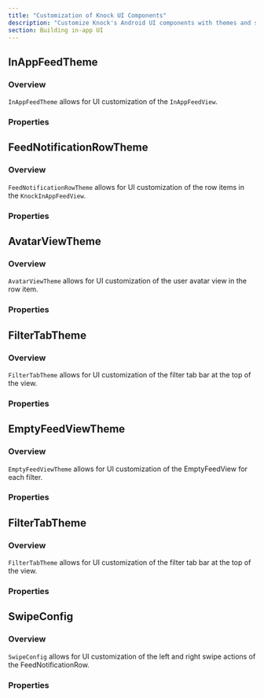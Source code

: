 ```yaml
---
title: "Customization of Knock UI Components"
description: "Customize Knock's Android UI components with themes and styles."
section: Building in-app UI
---
```


## InAppFeedTheme

### Overview

`InAppFeedTheme` allows for UI customization of the `InAppFeedView`.

### Properties

<Attributes>
  <Attribute
    name="rowTheme"
    type="FeedNotificationRowTheme"
    description="Defines the UI customization of the row items."
  />
  <Attribute
    name="filterTabTheme"
    type="FilterTabTheme"
    description="Defines the UI customization of the top filter tabs."
  />
  <Attribute
    name="titleString"
    type="String?"
    description="Sets the title of the view. If set to nil, then the title view will be hidden entirely. This is useful if you want to have a completely custom title view."
  />
  <Attribute
    name="textStyle"
    type="TextStyle?"
    description="Sets the textStyle for the title of the view."
  />
  <Attribute
    name="upperBackgroundColor"
    type="Color?"
    description="Sets the background color of the top portion of the view (title view, filter view, and top action buttons view)."
  />
  <Attribute
    name="lowerBackgroundColor"
    type="Color?"
    description="Sets the background color of the bottom portion of the view (the list)."
  />
</Attributes>

## FeedNotificationRowTheme

### Overview

`FeedNotificationRowTheme` allows for UI customization of the row items in the `KnockInAppFeedView`.

### Properties

<Attributes>
  <Attribute
    name="backgroundColor"
    type="Color"
    description="Background color of the FeedNotificationRow."
  />
  <Attribute
    name="bodyTextStyle"
    type="TextStyle?"
    description="Set the textStyle of the body of the message."
  />
  <Attribute
    name="unreadNotificationCircleColor"
    type="Color"
    description="Color of the unread circle indicator in the top left of the row."
  />
  <Attribute
    name="showAvatarView"
    type="Bool"
    description="Show or hide the avatar/initials view in the upper left corner of the row."
  />
  <Attribute
    name="avatarViewTheme"
    type="AvatarViewTheme"
    description="Customize styling of avatarview."
  />
  <Attribute
    name="primaryActionButtonConfig"
    type="ActionButtonConfig"
    description="Styling for primary action buttons."
  />
  <Attribute
    name="secondaryActionButtonConfig"
    type="ActionButtonConfig"
    description="Styling for secondary action buttons."
  />
  <Attribute
    name="sentAtDateFormatter"
    type="DateTimeFormatter"
    description="DateTimeFormatter for the sent timestamp at the bottom of the row."
  />
  <Attribute
    name="sentAtDateTextStyle"
    type="TextStyle"
    description="TextStyle for sent timestamp."
  />
  <Attribute
    name="markAsReadSwipeConfig"
    type="SwipeConfig?"
    description="This is the config to set the mark as read/unread swipe actions. Set to null to remove the action entirely."
  />
  <Attribute
    name="archiveSwipeConfig"
    type="SwipeConfig?"
    description="This is the config to set the archive/unarchive swipe actions. Set to null to remove the action entirely."
  />
</Attributes>

## AvatarViewTheme

### Overview

`AvatarViewTheme` allows for UI customization of the user avatar view in the row item.

### Properties

<Attributes>
  <Attribute
    name="avatarViewBackgroundColor"
    type="Color?"
    description="Background color of the view. This is more apparent when the view is showing initials instead of an image."
  />
  <Attribute
    name="avatarViewInitialsTextStyle"
    type="TextStyle?"
    description="TextStyle for the initials view."
  />
  <Attribute
    name="avatarViewSize"
    type="CGFloat"
    description="Overall size of the avatar view."
  />
</Attributes>

## FilterTabTheme

### Overview

`FilterTabTheme` allows for UI customization of the filter tab bar at the top of the view.

### Properties

<Attributes>
  <Attribute
    name="selectedColor"
    type="Color?"
    description="The color the tab will be in the selected state"
  />
  <Attribute
    name="unselectedColor"
    type="Color?"
    description="The color the tab will be in the unselected state."
  />
  <Attribute
    name="textStyle"
    type="TextStyle"
    description="The TextStyle of the filter tab text."
  />
</Attributes>

## EmptyFeedViewTheme

### Overview

`EmptyFeedViewTheme` allows for UI customization of the EmptyFeedView for each filter.

### Properties

<Attributes>
  <Attribute
    name="backgroundColor"
    type="Color?"
    description="The background color of the view."
  />
  <Attribute
    name="title"
    type="String?"
    description="The title of the EmptyFeedView."
  />
  <Attribute
    name="titleTextStyle"
    type="TextStyle"
    description="The TextStyle of the title."
  />
  <Attribute
    name="subtitle"
    type="TextStyle"
    description="The subtitle of the EmptyFeedView."
  />
  <Attribute
    name="subtitleTextStyle"
    type="TextStyle"
    description="The TextStyle of the subtitle."
  />
  <Attribute
    name="icon"
    type="ImageVector?"
    description="The TextStyle of the filter tab text."
  />
  <Attribute
    name="iconResId"
    type="Int?"
    description="The TextStyle of the filter tab text."
  />
  <Attribute
    name="iconSize"
    type="Int?"
    description="The TextStyle of the filter tab text."
  />
  <Attribute
    name="iconColor"
    type="Color?"
    description="The TextStyle of the filter tab text."
  />
</Attributes>

## FilterTabTheme

### Overview

`FilterTabTheme` allows for UI customization of the filter tab bar at the top of the view.

### Properties

<Attributes>
  <Attribute
    name="selectedColor"
    type="Color?"
    description="The color the tab will be in the selected state"
  />
  <Attribute
    name="unselectedColor"
    type="Color?"
    description="The color the tab will be in the unselected state."
  />
  <Attribute
    name="textStyle"
    type="TextStyle"
    description="The TextStyle of the filter tab text."
  />
</Attributes>

## SwipeConfig

### Overview

`SwipeConfig` allows for UI customization of the left and right swipe actions of the FeedNotificationRow.

### Properties

<Attributes>
  <Attribute
    name="action"
    type="FeedNotificationRowSwipeAction?"
    description="The action you want taken on the swipe"
  />
  <Attribute
    name="title"
    type="String?"
    description="The title of the swipe action (e.g. `Read`)."
  />
  <Attribute
    name="inverseTitle"
    type="String?"
    description="The inverse title of the swipe action (e.g. `Unread`)."
  />
  <Attribute
    name="titleStyle"
    type="TextStyle?"
    description="The textStyle of the title."
  />
  <Attribute name="imageId" type="Int?" description="The image resource." />
  <Attribute
    name="inverseImageId"
    type="Int?"
    description="The inverse image resource."
  />
  <Attribute
    name="imageSize"
    type="Int?"
    description="The size of the image."
  />
  <Attribute
    name="imageColor"
    type="Color?"
    description="The color of the image."
  />
  <Attribute
    name="swipeColor"
    type="Color?"
    description="The background color of the swipe action."
  />
</Attributes>
